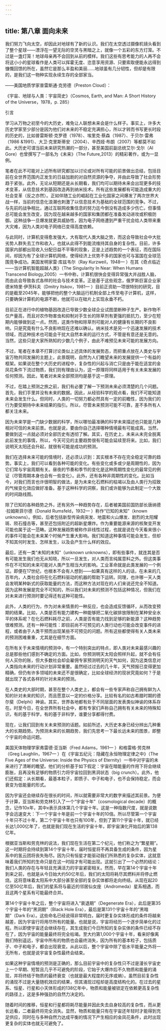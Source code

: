 ```yaml
---
---
---
```

title: 第八章 面向未来
---




我们努力飞向太空，却因此对地球有了新的认识。我们在太空透过摄像机镜头看到了整个星球——漂浮在一望无际的空灵与黑暗之上，就像一个五彩的东方灯笼。不过是一盏灯笼！地球母亲再不会回到从前的模样。我们这些有思考能力的人再不会将这小小的星球看作是人类可以挥霍无度、恣意享用资源、只要索取便能永远得到慷慨回馈的所在，虽然它是那么丰盈和美丽……地球虽有几分韧性，但却是有限的，是我们这一物种实现永续生存的全部家当。

——美国地质学家普雷斯通·克劳德（Preston Cloud）：

《宇宙、地球与人类：宇宙简史》（Cosmos, Earth, and Man: A Short History of the Universe，1978，p. 285）





引言


学习从万物之初至今的大历史，难免让人联想未来会是什么样子。事实上，许多大历史学家至少部分是因为他们对未来的不稳定充满担心，所以才转而书写更长时段的历史的，比如普雷斯顿·克罗德（1978）、埃里克·蔡森（1987）、于贝尔·雷弗（1986 &1991）、大卫·克里斯蒂安（2004）、辛西娅·布朗（2007）等都莫不如此。大历史可谓当前未来研究热潮的一部分，甚至美国前副总统艾尔·戈尔（Al Gore）也曾撰写了一部名为《未来》（The Future,2013）的精彩著作，或为一显例。

笔者在此不可能对上述所有研究都加以讨论或对所有可能的前景做出总结，包括目前在全世界范围内正发生的日益加剧的对自然资源的争夺，并由此导致了社会形势趋于紧张。此外，无论从短期还是从长期看，我们均可以期待未来会出现更多的技术变革，从信息技术到基因改造再到纳米技术。所有这些发展都有可能造成重大的社会变革（反之亦然）。正如伴随工业的崛起在工业化国家之间爆发了两次世界大战一样，当前的信息化浪潮也刺激了以信息技术为基础的全球范围的竞争。不过，与先前的战争相比，通过互联网收集信息的努力迄今倒没有造成多少伤亡。但事情总可能会发生改变，因为现在越来越多的国家和集团都在准备发动进攻或积极防御。这种战争一旦爆发就更具威胁性，因为电子网络遭到严重干扰会给人类带来重大灾难，因为人类对电子网络已变得高度依赖。

与此同时，计算机变得愈发强大，大有取代人类大脑之势，而这会导致社会中大批劣势人群失去工作和收入，也就从此得不到能流维持其自身的复杂性。目前，许多国家内部都出现收入分配日益不平等的现象，正是上述趋势的一个表征，而在国际间，却因为有了全球计算机网络，使得经济上优势不多的国家也可与富国在全球范围竞争成功。美国发明家雷·库兹韦尔（Ray Kurzweil，1948— ）在其《奇点临近——当计算机智能超越人类》（The Singularity In Near: When Humans Transcend Biology,2005）一书中称，计算机很快会变得异常强大并战胜人脑，而由此会导致各式各样的社会与技术变革。正是基于这些观念，俄罗斯巨富企业家德米特里·伊茨科夫（Dmitry Itskov，1981— ）目前正资助一项很特别的研究，目的是截至2045年，能够把他的整个大脑运行机制全部上传至电子计算机，这样，只要确保计算机的电源不断，他就可以在硅片上实现永垂不朽。

目前正在进行中的植物基因改造已导致少数全球企业试图垄断种子生产。新作物不仅产量高，而且对农作物害虫和抑制对手生长的除草剂有更强的抵抗力，至少在短期内能够做到这一点。然而，这类作物和除草剂可能对人的健康有长期的不良影响，只是究竟有什么不良影响现在还难以确认。纳米技术是另一个迅速发展的技术领域，而这种技术也可能会干扰大自然本来的运行方式，不管是有意还是无意的。当然，这些只是大家所熟知的少数几个例子，由此不难预见未来可能的发展方向。

不过，笔者在本章不打算讨论类似上述具体的发展势态，而把重点放在人类史与宇宙万物共同发展的主题上，此景既明，自然为人们瞻望未来的发展提供一个有益的框架。如果说在整个大历史的进程中，复杂性的兴起与消亡只是由于能在适宜的金凤花条件下流过物质，我们则有理由认为，这一原理将同样适用于有关未来发展的任何预测。因此，笔者对未来全部预测均是基于这一原理。

不过，在踏上预测之旅之前，我们有必要了解一下预测未来必须清楚的几个问题。首先，我们手里并没有未来的数据。因此，从经验科学的观点看，我们不可能知道未来会发生什么。但同时，人类的一切努力都必然具有一定的前瞻性，因为我们的行为要受期待中未来结果的指引。所以，尽管未来预测可能不可靠，差不多所有人都关注未来。

因为未来学是一门缺少数据的科学，所以哪怕最准确的科学未来描述也只能是几种相对可信的未来前景。也就是说，要由你自己选择哪种情境最有可能成真。当然，要做到这一点就必须对全部历史有透彻了解。其实，在历史上，未来从未完全脱离此前发生的事情，所以，今天可见的主要趋势很有可能会延续至将来。比如，我们说明天太阳还会升起，就很有可能是成功的预测。

我们在选择未来可能的情境时，还必须认识到：其实根本不存在完全稳定可靠的趋势。事实上，我们可以看到各种可能的变化。有些变化或多或少是周期性的，因为它们常与宇宙周期有关。昼夜的节奏和季节的变化是这种周期性变化的最常见的例证（尽管周期本身也会有一些变化）。此外，还有各种非周期性的变化。比如当今，对我们而言也许很明智的做法，是为未来化石燃料的枯竭以及由人类行为招致的气候变化效应做好准备。基于这种科学的洞察，我们或许能够为此制定一个大致的时间路线图。

除了已知的各种趋势之外，还有另外一种趋势存在，后者被美国前国防部长唐纳德·拉姆斯菲尔德（Donald Rumsfeld，1932— ）称作“已知的未知”（known unknowns）。例如，后者包括新型传染病突发、地震和火山爆发、剧烈的太阳耀斑、陨石撞击等，甚至还包括附近的超新星爆炸。作为重要能源来源的核聚变开发可能也属于这一范畴。这种发展趋势被称作非线性过程，也就是说在今天看来很小的事件可能会在未来某个时候产生重大影响。我们知道这种事情可能会发生，但却不知其何时发生、怎样发生，以及会产生什么样的效应。

最后，还有一类“未知的未知”（unknown unknowns），即有些事件，就连其是否有可能发生我们也无从知晓，所以一旦发生，对人类而言纯属意料之外。但这类事件在不可知的未来可能对人类产生相当大的影响。工业革命就是此类发展的一个例证。即便在17世纪，也根本不会有人想到——如果真有这样的人的话，在未来的几百年内，人类社会将在化石燃料驱动的机器的帮助下运转。同理，也许哪一天人类会发明某种新式的获取能量的方法，而这种方法对现在的人们来说还完全不知道。因为这种发展是完全不可知的，所以我们对未来的预测不包括这种情况，但我们在对未来进行预测时要记得还有这种可能性。

此外，人类的行为，作为对未来情景的一种反应，也会造成反馈循环，从而改变预期的结果。比如，人类是否有能力建构一种能够把二氧化碳排放限制在某种安全水平的体系呢？在化石燃料耗尽之前，人类是否有能力找到足够的新能源？这种趋势很难预测。还有一种可能性：即目前尚不可预见的人类行动也可能会改变事件的进程，或者由于人类干预而出现某些不可预见的问题。所有这些都使得有关人类未来的预测困难重重，尤其是在细节方面。

在所有关于未来情境的预测中，有一个特别突出的特点，即人类对未来最感兴趣的总是那些他们感到不确定的方面。比如，你预测明天太阳会照样升起，就不会有任何人买你的账，但大多数社会却会雇佣专家预测明天的天气如何，因为这类信息对人类指向未来的行动计划非常重要。虽然经过过去的几十年，天气预报已变得更加精确，但仍有许多领域的未来还不是很确定，比如全球经济的现状究竟如何？于是就出现了各式各样的针对未来的预测。

在人类史的大部时期，甚至在整个人类史上，都会有一些专家声称自己拥有鲜为人知的针对未来的知识，而且愿意以一定的价格分享。比较有名的如古希腊时期的德尔斐（Delphi）神谕。其实，世界各地都有处于不同层面的发表类似神谕的体系存在。时至今日，在全世界所有社会中，都有专家们声称自己拥有有关未来的特殊知识，有的基于科学，有的基于非科学，谁要分享都得付费。

现在，让我们回到有关未来预测的话题。如前所述，大历史本身已经分辨出几种重大的长期趋势。为预测未来的长期趋势，我们先思考一下最长远未来的图景，即整个宇宙的命运问题。

美国天体物理学家弗雷德·亚当斯（Fred Adams，1961— ）和格雷格·劳克林（Greg Laughlin，1967— ）在《宇宙五纪元：隐藏在永恒物理定律之中》（The Five Ages of the Universe: Inside the Physics of Eternity）一书中对宇宙的未来进行了清晰的瞻望。他们的分析基于如下假定：宇宙在暗能量的作用下将会继续膨胀，且再没有足够的物质引力将宇宙拉回到黑洞状态（big crunch）。此外，他们还假定：从长期看，最基本粒子，即质子、中子和电子，也不会保持稳定，而会衰变为低能量的形式。

因为宇宙还会继续存在很长的时间，所以就需要非常大的数字来描述其前景。为便于计算，亚当斯和劳克林引入了一个“宇宙十年”（cosmological decade）的概念，记作10x年，其中x表示具体第几个宇宙十年。这是一种指数尺度，就是说数字会迅速变大：下一个宇宙十年是前一个宇宙十年的10倍。所以尽管第一个宇宙十年只不过十年，第二个宇宙十年也只有100年，但到了第11个宇宙十年，就已经长达1,000亿年了，也就是我们现在生活的宇宙十年，即宇宙演化开始后的第138亿年。

根据亚当斯和劳克林的说法，我们现在生活在第二个纪元，他们称之为“繁星期”。这一时期将会持续到第14个宇宙十年，届时恒星将不再具备生成的条件，因为星系中的氢云团将丧失殆尽。因为只有恒星才能驱动我们所熟悉的复杂实体，这就意味着我们所知的生命只是在这一时段才有可能出现。这就引出了一个必然的结论：我们人类的存在与年轻且充满活力的宇宙紧密相关。然而，早在第14个宇宙十年到来之前，也就是从今日始大约50亿年后，我们的太阳将耗尽其燃料并将停止燃烧。这将意味着太阳系中大部分甚至全部的复杂实体都将走向终结。从现在起20亿至50亿年后，我们的星系将与最近的邻居仙女座（Andromeda）星系相遇，而且这两个星系有可能最终合并。

第14个宇宙十年之后，整个宇宙将进入“衰退期”（Degenerate Era），此后是第35个宇宙十年的“黑洞期”（Black Hole Era），最后是第131个宇宙十年的“黑暗期”（Dark Era）。这些命名已经说得非常明白，届时更复杂实体形成的条件将越来越差，因为宇宙行将用尽所有的能量。也就是说，宇宙将经历一个逐步简单化的过程。所以即使宇宙还会继续存在，其生成我们今日所知的复杂实体的条件已经不存在了，因为宇宙的能量最终将完全枯竭。至大约第1,000个宇宙十年，看来好像离我们特别遥远，宇宙中所有的物质也会最终消失，因为所有的基本粒子，包括质子、中子和电子，都会出现衰变。从此以后，整个宇宙中除了低水平能量之外将一无所有，也就是说宇宙复杂性最终会结束。

如果这种宇宙情境的预测是正确的，那么目前宇宙中的复杂性只不过是漫长宇宙史上一个早期、短暂且几乎不可避免的阶段，它始于大爆炸后不久物质和能量的涌现，并将终结于物质的最终衰变（也就是最大程度的无序或熵）。虽然目前复杂性的涌现不过是大量随机效应的结果，但其涌现过程却是高度结构化的。在过去的星系、恒星、行星和小天体形成的138亿年中，物质和能量被锁定在依赖更高复杂性的路径上，这是多种强劲的自然力决定的。

随着时间的推移，恒星和行星都将耗尽能量并因此失去自身较高的复杂性，而从更长远看，二者最终将完全消失。显然，物质和能量只有在宇宙还年轻时才能得到充足供应，同时在与多种自然力达成平衡的情况下产生相应的金凤花条件，此时出现更复杂的实体也就无可避免了。
